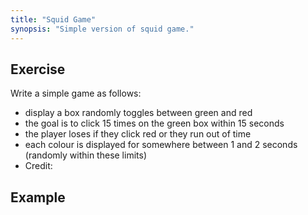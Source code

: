 ```yaml
---
title: "Squid Game"
synopsis: "Simple version of squid game."
---
```



## Exercise

Write a simple game as follows:

- display a box randomly toggles between green and red
- the goal is to click 15 times on the green box within 15 seconds
- the player loses if they click red or they run out of time
- each colour is displayed for somewhere between 1 and 2 seconds (randomly
  within these limits)
- Credit: <TextLink
    url="https://www.reacterry.com/portal/challenges/green-light--red-light"
    text="reacterry.com"
  />

## Example

<App />
